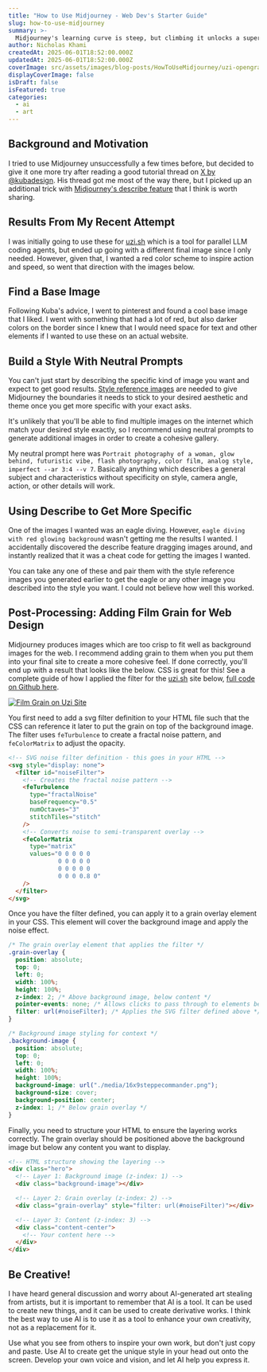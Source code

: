 ```yaml
---
title: "How to Use Midjourney - Web Dev's Starter Guide"
slug: how-to-use-midjourney
summary: >-
  Midjourney's learning curve is steep, but climbing it unlocks a superpower for developers and entrepreneurs. Learn how to create stunning, cohesive image sets that actually work for your projects. Go from building style reference galleries to using the describe feature for professional marketing visuals that don't scream "AI-generated."
author: Nicholas Khami
createdAt: 2025-06-01T18:52:00.000Z
updatedAt: 2025-06-01T18:52:00.000Z
coverImage: src/assets/images/blog-posts/HowToUseMidjourney/uzi-opengraph.png
displayCoverImage: false
isDraft: false
isFeatured: true
categories:
  - ai
  - art
---
```



## Background and Motivation

I tried to use Midjourney unsuccessfully a few times before, but decided to give it one more try after reading a good tutorial thread on [X by @kubadesign](https://x.com/kubadesign/status/1927056777830440980). His thread got me most of the way there, but I picked up an additional trick with [Midjourney's describe feature](https://docs.midjourney.com/hc/en-us/articles/32497889043981-Describe) that I think is worth sharing.

## Results From My Recent Attempt

I was initially going to use these for [uzi.sh](https://uzi.sh) which is a tool for parallel LLM coding agents, but ended up going with a different final image since I only needed. However, given that, I wanted a red color scheme to inspire action and speed, so went that direction with the images below.

<MasonryImages />

## Find a Base Image

Following Kuba's advice, I went to pinterest and found a cool base image that I liked. I went with something that had a lot of red, but also darker colors on the border since I knew that I would need space for text and other elements if I wanted to use these on an actual website.

<PinterestStarter />

## Build a Style With Neutral Prompts

You can't just start by describing the specific kind of image you want and expect to get good results. [Style reference images](https://docs.midjourney.com/hc/en-us/articles/32180011136653-Style-Reference) are needed to give Midjourney the boundaries it needs to stick to your desired aesthetic and theme once you get more specific with your exact asks.

It's unlikely that you'll be able to find multiple images on the internet which match your desired style exactly, so I recommend using neutral prompts to generate additional images in order to create a cohesive gallery.

My neutral prompt here was `Portrait photography of a woman, glow behind, futuristic vibe, flash photography, color film, analog style, imperfect --ar 3:4 --v 7`. Basically anything which describes a general subject and characteristics without specificity on style, camera angle, action, or other details will work.

<SimilarStyleGeneration />

## Using Describe to Get More Specific

One of the images I wanted was an eagle diving. However, `eagle diving with red glowing background` wasn't getting me the results I wanted. I accidentally discovered the describe feature dragging images around, and instantly realized that it was a cheat code for getting the images I wanted.

<DescribeFeature />

You can take any one of these and pair them with the style reference images you generated earlier to get the eagle or any other image you described into the style you want. I could not believe how well this worked.

<EaglePromptWithStyleReference />

## Post-Processing: Adding Film Grain for Web Design

Midjourney produces images which are too crisp to fit well as background images for the web. I recommend adding grain to them when you put them into your final site to create a more cohesive feel. If done correctly, you'll end up with a result that looks like the below. CSS is great for this! See a complete guide of how I applied the filter for the [uzi.sh](https://uzi.sh) site below, [full code on Github here](https://github.com/devflowinc/uzi/blob/main/uzi-site/index.html).

[![Film Grain on Uzi Site](src/assets/images/blog-posts/HowToUseMidjourney/uzi-opengraph.png)](https://uzi.sh)

You first need to add a svg filter definition to your HTML file such that the CSS can reference it later to put the grain on top of the background image. The filter uses `feTurbulence` to create a fractal noise pattern, and `feColorMatrix` to adjust the opacity.

```html
<!-- SVG noise filter definition - this goes in your HTML -->
<svg style="display: none">
  <filter id="noiseFilter">
    <!-- Creates the fractal noise pattern -->
    <feTurbulence
      type="fractalNoise"
      baseFrequency="0.5"
      numOctaves="3"
      stitchTiles="stitch"
    />
    <!-- Converts noise to semi-transparent overlay -->
    <feColorMatrix
      type="matrix"
      values="0 0 0 0 0
              0 0 0 0 0
              0 0 0 0 0
              0 0 0 0.8 0"
    />
  </filter>
</svg>
```

Once you have the filter defined, you can apply it to a grain overlay element in your CSS. This element will cover the background image and apply the noise effect.

```css
/* The grain overlay element that applies the filter */
.grain-overlay {
  position: absolute;
  top: 0;
  left: 0;
  width: 100%;
  height: 100%;
  z-index: 2; /* Above background image, below content */
  pointer-events: none; /* Allows clicks to pass through to elements below */
  filter: url(#noiseFilter); /* Applies the SVG filter defined above */
}

/* Background image styling for context */
.background-image {
  position: absolute;
  top: 0;
  left: 0;
  width: 100%;
  height: 100%;
  background-image: url("./media/16x9steppecommander.png");
  background-size: cover;
  background-position: center;
  z-index: 1; /* Below grain overlay */
}
```

Finally, you need to structure your HTML to ensure the layering works correctly. The grain overlay should be positioned above the background image but below any content you want to display.

```html
<!-- HTML structure showing the layering -->
<div class="hero">
  <!-- Layer 1: Background image (z-index: 1) -->
  <div class="background-image"></div>

  <!-- Layer 2: Grain overlay (z-index: 2) -->
  <div class="grain-overlay" style="filter: url(#noiseFilter)"></div>

  <!-- Layer 3: Content (z-index: 3) -->
  <div class="content-center">
    <!-- Your content here -->
  </div>
</div>
```

## Be Creative!

I have heard general discussion and worry about AI-generated art stealing from artists, but it is important to remember that AI is a tool. It can be used to create new things, and it can be used to create derivative works. I think the best way to use AI is to use it as a tool to enhance your own creativity, not as a replacement for it.

Use what you see from others to inspire your own work, but don't just copy and paste. Use AI to create get the unique style in your head out onto the screen. Develop your own voice and vision, and let AI help you express it.
